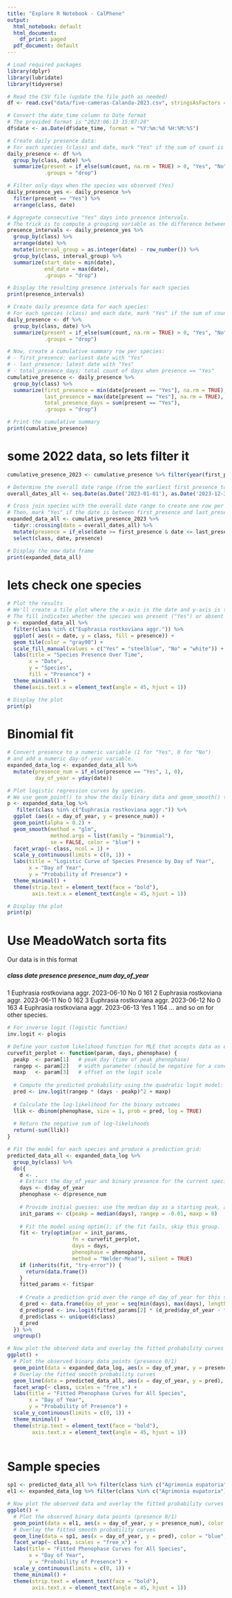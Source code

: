 ```yaml
---
title: "Explore R Notebook - CalPhene"
output:
  html_notebook: default
  html_document:
    df_print: paged
  pdf_document: default
---
```



```r
# Load required packages
library(dplyr)
library(lubridate)
library(tidyverse)
```


```r

# Read the CSV file (update the file path as needed)
df <- read.csv("data/five-cameras-Calanda-2023.csv", stringsAsFactors = FALSE)

# Convert the date_time column to Date format
# The provided format is "2023:06:13 15:07:28"
df$date <- as.Date(df$date_time, format = "%Y:%m:%d %H:%M:%S")

# Create daily presence data:
# For each species (class) and date, mark "Yes" if the sum of count is greater than 0.
daily_presence <- df %>%
  group_by(class, date) %>%
  summarize(present = if_else(sum(count, na.rm = TRUE) > 0, "Yes", "No"),
            .groups = "drop")

# Filter only days when the species was observed (Yes)
daily_presence_yes <- daily_presence %>%
  filter(present == "Yes") %>%
  arrange(class, date)

# Aggregate consecutive "Yes" days into presence intervals.
# The trick is to compute a grouping variable as the difference between the date (as integer) and the row number.
presence_intervals <- daily_presence_yes %>%
  group_by(class) %>%
  arrange(date) %>%
  mutate(interval_group = as.integer(date) - row_number()) %>%
  group_by(class, interval_group) %>%
  summarize(start_date = min(date),
            end_date = max(date),
            .groups = "drop")

# Display the resulting presence intervals for each species
print(presence_intervals)

``` 



```r
# Create daily presence data for each species:
# For each species (class) and each date, mark "Yes" if the sum of count > 0, else "No"
daily_presence <- df %>%
  group_by(class, date) %>%
  summarize(present = if_else(sum(count, na.rm = TRUE) > 0, "Yes", "No"),
            .groups = "drop")

# Now, create a cumulative summary row per species:
# - first_presence: earliest date with "Yes"
# - last_presence: latest date with "Yes"
# - total_presence_days: total count of days when presence == "Yes"
cumulative_presence <- daily_presence %>%
  group_by(class) %>%
  summarize(first_presence = min(date[present == "Yes"], na.rm = TRUE),
            last_presence = max(date[present == "Yes"], na.rm = TRUE),
            total_presence_days = sum(present == "Yes"),
            .groups = "drop")

# Print the cumulative summary
print(cumulative_presence)
``` 
# some 2022 data, so lets filter it


```r
cumulative_presence_2023 <- cumulative_presence %>% filter(year(first_presence) %in% c(2023))

# Determine the overall date range (from the earliest first_presence to the latest last_presence)
overall_dates_all <- seq.Date(as.Date('2023-01-01'), as.Date('2023-12-31'), by = "day")

# Cross join species with the overall date range to create one row per species per day.
# Then, mark "Yes" if the date is between first_presence and last_presence, otherwise "No".
expanded_data_all <- cumulative_presence_2023 %>%
  tidyr::crossing(date = overall_dates_all) %>%
  mutate(presence = if_else(date >= first_presence & date <= last_presence, "Yes", "No")) %>%
  select(class, date, presence)

# Display the new data frame
print(expanded_data_all)
``` 
# lets check one species
```r
# Plot the results
# We'll create a tile plot where the x-axis is the date and y-axis is the species.
# The fill indicates whether the species was present ("Yes") or absent ("No").
p <- expanded_data_all %>% 
  filter(class %in% c("Euphrasia rostkoviana aggr.")) %>%
  ggplot( aes(x = date, y = class, fill = presence)) +
  geom_tile(color = "gray90") +
  scale_fill_manual(values = c("Yes" = "steelblue", "No" = "white")) +
  labs(title = "Species Presence Over Time",
       x = "Date",
       y = "Species",
       fill = "Presence") +
  theme_minimal() +
  theme(axis.text.x = element_text(angle = 45, hjust = 1))

# Display the plot
print(p)
``` 
# Binomial fit

```r

# Convert presence to a numeric variable (1 for "Yes", 0 for "No")
# and add a numeric day-of-year variable.
expanded_data_log <- expanded_data_all %>%
  mutate(presence_num = if_else(presence == "Yes", 1, 0),
         day_of_year = yday(date))

# Plot logistic regression curves by species.
# We use geom_point() to show the daily binary data and geom_smooth() to add a logistic curve.
p <- expanded_data_log %>%
   filter(class %in% c("Euphrasia rostkoviana aggr.")) %>%
  ggplot (aes(x = day_of_year, y = presence_num)) +
  geom_point(alpha = 0.2) +
  geom_smooth(method = "glm", 
              method.args = list(family = "binomial"), 
              se = FALSE, color = "blue") +
  facet_wrap(~ class, ncol = 1) +
  scale_y_continuous(limits = c(0, 1)) +
  labs(title = "Logistic Curve of Species Presence by Day of Year",
       x = "Day of Year",
       y = "Probability of Presence") +
  theme_minimal() +
  theme(strip.text = element_text(face = "bold"),
        axis.text.x = element_text(angle = 45, hjust = 1))

# Display the plot
print(p)
``` 
# Use MeadoWatch sorta fits

Our data is in this format

#####   class                          date         presence presence_num day_of_year
 1 Euphrasia rostkoviana aggr.    2023-06-10   No       0          161
 2 Euphrasia rostkoviana aggr.    2023-06-11   No       0          162
 3 Euphrasia rostkoviana aggr.    2023-06-12   No       0          163
 4 Euphrasia rostkoviana aggr.    2023-06-13   Yes      1          164
 ... and so on for other species.

```r

# For inverse logit (logistic function)
inv.logit <- plogis

# Define your custom likelihood function for MLE that accepts data as extra arguments.
curvefit_perplot <- function(param, days, phenophase) {
  peakp  <- param[1]   # peak day (time of peak phenophase)
  rangep <- param[2]   # width parameter (should be negative for a concave-down shape)
  maxp   <- param[3]   # offset on the logit scale
  
  # Compute the predicted probability using the quadratic logit model:
  pred <- inv.logit(rangep * (days - peakp)^2 + maxp)
  
  # Calculate the log-likelihood for the binary outcomes
  llik <- dbinom(phenophase, size = 1, prob = pred, log = TRUE)
  
  # Return the negative sum of log-likelihoods
  return(-sum(llik))
}

# Fit the model for each species and produce a prediction grid:
predicted_data_all <- expanded_data_log %>%
  group_by(class) %>%
  do({
    d <- .
    # Extract the day_of_year and binary presence for the current species
    days <- d$day_of_year
    phenophase <- d$presence_num
    
    # Provide initial guesses: use the median day as a starting peak, a small negative value for rangep, and 0 for maxp.
    init_params <- c(peakp = median(days), rangep = -0.01, maxp = 0)
    
    # Fit the model using optim(); if the fit fails, skip this group.
    fit <- try(optim(par = init_params, 
                     fn = curvefit_perplot, 
                     days = days, 
                     phenophase = phenophase,
                     method = "Nelder-Mead"), silent = TRUE)
    if (inherits(fit, "try-error")) {
      return(data.frame())
    }
    fitted_params <- fit$par
    
    # Create a prediction grid over the range of day_of_year for this species.
    d_pred <- data.frame(day_of_year = seq(min(days), max(days), length.out = 100))
    d_pred$pred <- inv.logit(fitted_params[2] * (d_pred$day_of_year - fitted_params[1])^2 + fitted_params[3])
    d_pred$class <- unique(d$class)
    d_pred
  }) %>%
  ungroup()

# Now plot the observed data and overlay the fitted probability curves for all species.
ggplot() +
  # Plot the observed binary data points (presence 0/1)
  geom_point(data = expanded_data_log, aes(x = day_of_year, y = presence_num), color = "red", size = 2, alpha = 0.8) +
  # Overlay the fitted smooth probability curves
  geom_line(data = predicted_data_all, aes(x = day_of_year, y = pred), color = "blue", size = 1) +
  facet_wrap(~ class, scales = "free_x") +
  labs(title = "Fitted Phenophase Curves for All Species",
       x = "Day of Year",
       y = "Probability of Presence") +
  scale_y_continuous(limits = c(0, 1)) +
  theme_minimal() +
  theme(strip.text = element_text(face = "bold"),
        axis.text.x = element_text(angle = 45, hjust = 1))
        
```  

# Sample species

```r
sp1 <- predicted_data_all %>% filter(class %in% c("Agrimonia eupatoria"))
el1 <- expanded_data_log %>% filter(class %in% c("Agrimonia eupatoria"))

# Now plot the observed data and overlay the fitted probability curves for all species.
ggplot() +
  # Plot the observed binary data points (presence 0/1)
  geom_point(data = el1, aes(x = day_of_year, y = presence_num), color = "red", size = 2, alpha = 0.8) +
  # Overlay the fitted smooth probability curves
  geom_line(data = sp1, aes(x = day_of_year, y = pred), color = "blue", size = 1) +
  facet_wrap(~ class, scales = "free_x") +
  labs(title = "Fitted Phenophase Curves for All Species",
       x = "Day of Year",
       y = "Probability of Presence") +
  scale_y_continuous(limits = c(0, 1)) +
  theme_minimal() +
  theme(strip.text = element_text(face = "bold"),
        axis.text.x = element_text(angle = 45, hjust = 1))
        
```  
